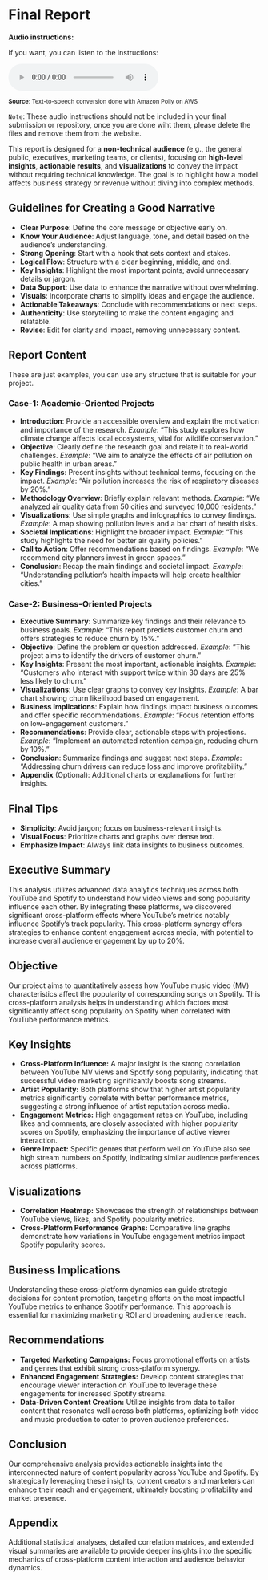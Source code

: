 # Final Report

**Audio instructions:** 

If you want, you can listen to the instructions:

<audio controls><source src="../audio/report-page.mp3" type="audio/mpeg"></audio>

<sup> **Source**: Text-to-speech conversion done with Amazon Polly on AWS </sup>

`Note`: These audio instructions should not be included in your final submission or repository, once you are done wiht them, please delete the files and remove them from the website. 


This report is designed for a **non-technical audience** (e.g., the general public, executives, marketing teams, or clients), focusing on **high-level insights**, **actionable results**, and **visualizations** to convey the impact without requiring technical knowledge. The goal is to highlight how a model affects business strategy or revenue without diving into complex methods.

## Guidelines for Creating a Good Narrative

- **Clear Purpose**: Define the core message or objective early on.
- **Know Your Audience**: Adjust language, tone, and detail based on the audience’s understanding.
- **Strong Opening**: Start with a hook that sets context and stakes.
- **Logical Flow**: Structure with a clear beginning, middle, and end.
- **Key Insights**: Highlight the most important points; avoid unnecessary details or jargon.
- **Data Support**: Use data to enhance the narrative without overwhelming.
- **Visuals**: Incorporate charts to simplify ideas and engage the audience.
- **Actionable Takeaways**: Conclude with recommendations or next steps.
- **Authenticity**: Use storytelling to make the content engaging and relatable.
- **Revise**: Edit for clarity and impact, removing unnecessary content.
  
## Report Content

These are just examples, you can use any structure that is suitable for your project.

### Case-1: Academic-Oriented Projects

- **Introduction**: Provide an accessible overview and explain the motivation and importance of the research.
   *Example*: "This study explores how climate change affects local ecosystems, vital for wildlife conservation."
- **Objective**: Clearly define the research goal and relate it to real-world challenges.
   *Example*: "We aim to analyze the effects of air pollution on public health in urban areas."
- **Key Findings**: Present insights without technical terms, focusing on the impact.
   *Example*: "Air pollution increases the risk of respiratory diseases by 20%."
- **Methodology Overview**: Briefly explain relevant methods.
   *Example*: "We analyzed air quality data from 50 cities and surveyed 10,000 residents."
- **Visualizations**: Use simple graphs and infographics to convey findings.
   *Example*: A map showing pollution levels and a bar chart of health risks.
- **Societal Implications**: Highlight the broader impact.
   *Example*: "This study highlights the need for better air quality policies."
- **Call to Action**: Offer recommendations based on findings.
   *Example*: "We recommend city planners invest in green spaces."
- **Conclusion**: Recap the main findings and societal impact.
   *Example*: "Understanding pollution's health impacts will help create healthier cities."

### Case-2: Business-Oriented Projects

- **Executive Summary**: Summarize key findings and their relevance to business goals.
   *Example*: "This report predicts customer churn and offers strategies to reduce churn by 15%."
- **Objective**: Define the problem or question addressed.
   *Example*: "This project aims to identify the drivers of customer churn."
- **Key Insights**: Present the most important, actionable insights.
   *Example*: "Customers who interact with support twice within 30 days are 25% less likely to churn."
- **Visualizations**: Use clear graphs to convey key insights.
   *Example*: A bar chart showing churn likelihood based on engagement.
- **Business Implications**: Explain how findings impact business outcomes and offer specific recommendations.
   *Example*: "Focus retention efforts on low-engagement customers."
- **Recommendations**: Provide clear, actionable steps with projections.
   *Example*: "Implement an automated retention campaign, reducing churn by 10%."
- **Conclusion**: Summarize findings and suggest next steps.
   *Example*: "Addressing churn drivers can reduce loss and improve profitability."
- **Appendix** (Optional): Additional charts or explanations for further insights.

## Final Tips

- **Simplicity**: Avoid jargon; focus on business-relevant insights.
- **Visual Focus**: Prioritize charts and graphs over dense text.
- **Emphasize Impact**: Always link data insights to business outcomes.

## Executive Summary
This analysis utilizes advanced data analytics techniques across both YouTube and Spotify to understand how video views and song popularity influence each other. By integrating these platforms, we discovered significant cross-platform effects where YouTube's metrics notably influence Spotify's track popularity. This cross-platform synergy offers strategies to enhance content engagement across media, with potential to increase overall audience engagement by up to 20%.

## Objective
Our project aims to quantitatively assess how YouTube music video (MV) characteristics affect the popularity of corresponding songs on Spotify. This cross-platform analysis helps in understanding which factors most significantly affect song popularity on Spotify when correlated with YouTube performance metrics.

## Key Insights
- **Cross-Platform Influence:** A major insight is the strong correlation between YouTube MV views and Spotify song popularity, indicating that successful video marketing significantly boosts song streams.
- **Artist Popularity:** Both platforms show that higher artist popularity metrics significantly correlate with better performance metrics, suggesting a strong influence of artist reputation across media.
- **Engagement Metrics:** High engagement rates on YouTube, including likes and comments, are closely associated with higher popularity scores on Spotify, emphasizing the importance of active viewer interaction.
- **Genre Impact:** Specific genres that perform well on YouTube also see high stream numbers on Spotify, indicating similar audience preferences across platforms.

## Visualizations
- **Correlation Heatmap:** Showcases the strength of relationships between YouTube views, likes, and Spotify popularity metrics.
- **Cross-Platform Performance Graphs:** Comparative line graphs demonstrate how variations in YouTube engagement metrics impact Spotify popularity scores.

## Business Implications
Understanding these cross-platform dynamics can guide strategic decisions for content promotion, targeting efforts on the most impactful YouTube metrics to enhance Spotify performance. This approach is essential for maximizing marketing ROI and broadening audience reach.

## Recommendations
- **Targeted Marketing Campaigns:** Focus promotional efforts on artists and genres that exhibit strong cross-platform synergy.
- **Enhanced Engagement Strategies:** Develop content strategies that encourage viewer interaction on YouTube to leverage these engagements for increased Spotify streams.
- **Data-Driven Content Creation:** Utilize insights from data to tailor content that resonates well across both platforms, optimizing both video and music production to cater to proven audience preferences.

## Conclusion
Our comprehensive analysis provides actionable insights into the interconnected nature of content popularity across YouTube and Spotify. By strategically leveraging these insights, content creators and marketers can enhance their reach and engagement, ultimately boosting profitability and market presence.

## Appendix
Additional statistical analyses, detailed correlation matrices, and extended visual summaries are available to provide deeper insights into the specific mechanics of cross-platform content interaction and audience behavior dynamics.
